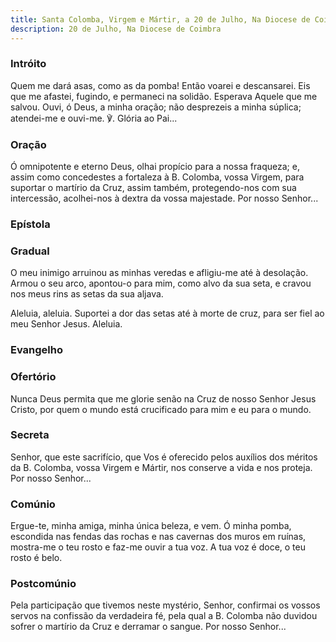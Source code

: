 ```yaml
---
title: Santa Colomba, Virgem e Mártir, a 20 de Julho, Na Diocese de Coimbra
description: 20 de Julho, Na Diocese de Coimbra
---
```


### Intróito

Quem me dará asas, como as da pomba! Então voarei e descansarei. Eis que
me afastei, fugindo, e permaneci na solidão. Esperava Aquele que me
salvou. Ouvi, ó Deus, a minha oração; não desprezeis a minha súplica;
atendei-me e ouvi-me. ℣. Glória ao Pai...

### Oração

Ó omnipotente e eterno Deus, olhai propício para a nossa fraqueza; e,
assim como concedestes a fortaleza à B. Colomba, vossa Virgem, para
suportar o martírio da Cruz, assim também, protegendo-nos com sua
intercessão, acolhei-nos à dextra da vossa majestade. Por nosso Senhor...

### Epístola


<LinkCard
  href="/missal/comum/21virgemnaomartir2#epístola"
  title="Virgem não Mártir - Missa Vultum tuum"
/>

### Gradual

O meu inimigo arruinou as minhas veredas e afligiu-me até à desolação.
Armou o seu arco, apontou-o para mim, como alvo da sua seta, e cravou nos
meus rins as setas da sua aljava.

Aleluia, aleluia. Suportei a dor das setas até à morte de cruz, para ser
fiel ao meu Senhor Jesus. Aleluia.

### Evangelho

<LinkCard
  href="/missal/comum/17virgensmartires1#evangelho"
  title="Virgens Mártires - Missa Loquébar"
/>

### Ofertório

Nunca Deus permita que me glorie senão na Cruz de nosso Senhor Jesus
Cristo, por quem o mundo está crucificado para mim e eu para o mundo.

### Secreta

Senhor, que este sacrifício, que Vos é oferecido pelos auxílios dos
méritos da B. Colomba, vossa Virgem e Mártir, nos conserve a vida e nos
proteja. Por nosso Senhor...

### Comúnio

Ergue-te, minha amiga, minha única beleza, e vem. Ó minha pomba, escondida
nas fendas das rochas e nas cavernas dos muros em ruínas, mostra-me o teu
rosto e faz-me ouvir a tua voz. A tua voz é doce, o teu rosto é belo.

### Postcomúnio

Pela participação que tivemos neste mystério, Senhor, confirmai os vossos
servos na confissão da verdadeira fé, pela qual a B. Colomba não duvidou
sofrer o martírio da Cruz e derramar o sangue. Por nosso Senhor...
